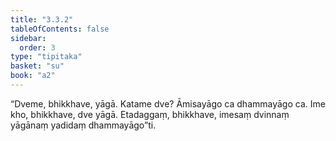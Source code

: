 ```yaml
---
title: "3.3.2"
tableOfContents: false
sidebar:
  order: 3
type: "tipitaka"
basket: "su"
book: "a2"
---
```



<DynamicBreadcrumb />

<Division number="143" book="a2" bookNo="15" page="90">

<Paragraph number="234" book="a2">
“Dveme, bhikkhave, yāgā. Katame dve? Āmisayāgo ca dhammayāgo ca. Ime kho, bhikkhave, dve yāgā. Etadaggaṃ, bhikkhave, imesaṃ dvinnaṃ yāgānaṃ yadidaṃ dhammayāgo”ti.
</Paragraph>
</Division>